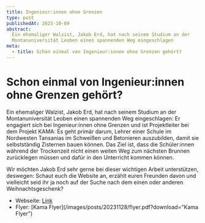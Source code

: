 ```yaml
---
title: Ingenieur:innen ohne Grenzen
type: post
publishedAt: 2023-10-09
abstract:
  Ein ehemaliger Walzist, Jakob Erd, hat nach seinem Studium an der
  Montanuniversität Leoben einen spannenden Weg eingeschlagen
meta:
  - title: Schon einmal von Ingenieur:innen ohne Grenzen gehört?
---
```


# Schon einmal von Ingenieur:innen ohne Grenzen gehört?

Ein ehemaliger Walzist, Jakob Erd, hat nach seinem Studium an der
Montanuniversität Leoben einen spannenden Weg eingeschlagen: Er engagiert sich
bei Ingenieur:innen ohne Grenzen und ist Projektleiter bei dem Projekt KAMA: Es
geht primär darum, Lehrer einer Schule im Nordwesten Tansanias im Schweißen und
Betonieren auszubilden, damit sie selbstständig Zisternen bauen können. Das Ziel
ist, dass die Schüler:innen während der Trockenzeit nicht einen weiten Weg zum
nächsten Brunnen zurücklegen müssen und dafür in den Unterricht kommen können.

Wir möchten Jakob Erd sehr gerne bei dieser wichtigen Arbeit unterstützen,
deswegen: Schaut euch die Website an, erzählt euren Freunden davon und
vielleicht seid ihr ja noch auf der Suche nach dem einen oder anderen
Weihnachtsgeschenk?

- Webseite: [Link](https://www.iog-austria.at/iog_project/kama)
- Flyer: [Kama Flyer](/images/posts/20231128/flyer.pdf?download="Kama Flyer")
